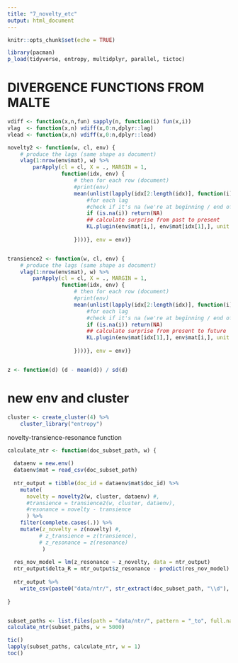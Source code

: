```yaml
---
title: "7_novelty_etc"
output: html_document
---
```


```r
knitr::opts_chunk$set(echo = TRUE)

library(pacman)
p_load(tidyverse, entropy, multidplyr, parallel, tictoc)
```


# DIVERGENCE FUNCTIONS FROM MALTE
```r
vdiff <- function(x,n,fun) sapply(n, function(i) fun(x,i))
vlag  <- function(x,n) vdiff(x,0:n,dplyr::lag)
vlead <- function(x,n) vdiff(x,0:n,dplyr::lead)

novelty2 <- function(w, cl, env) {
    # produce the lags (same shape as document)
    vlag(1:nrow(env$mat), w) %>%          
        parApply(cl = cl, X = ., MARGIN = 1,
                 function(idx, env) {
                     # then for each row (document)
                     #print(env)
                     mean(unlist(lapply(idx[2:length(idx)], function(i) {
                         #for each lag
                         #check if it's na (we're at beginning / end of data)
                         if (is.na(i)) return(NA)             
                         ## calculate surprise from past to present
                         KL.plugin(env$mat[i,], env$mat[idx[1],], unit = "log2")
                         
                     })))}, env = env)}


transience2 <- function(w, cl, env) {
    # produce the lags (same shape as document)
    vlag(1:nrow(env$mat), w) %>%          
        parApply(cl = cl, X = ., MARGIN = 1,
                 function(idx, env) {
                     # then for each row (document)
                     #print(env)
                     mean(unlist(lapply(idx[2:length(idx)], function(i) {
                         #for each lag
                         #check if it's na (we're at beginning / end of data)
                         if (is.na(i)) return(NA)             
                         ## calculate surprise from present to future
                         KL.plugin(env$mat[idx[1],], env$mat[i,], unit = "log2")
                         
                     })))}, env = env)}


z <- function(d) (d - mean(d)) / sd(d)
```

# new env and cluster
```r
cluster <- create_cluster(4) %>%
    cluster_library("entropy")
```

novelty-transience-resonance function
```r
calculate_ntr <- function(doc_subset_path, w) {
  
  dataenv = new.env()
  dataenv$mat = read_csv(doc_subset_path)
  
  ntr_output = tibble(doc_id = dataenv$mat$doc_id) %>%
    mutate(
      novelty = novelty2(w, cluster, dataenv) #,
      #transience = transience2(w, cluster, dataenv),
      #resonance = novelty - transience
      ) %>%
    filter(complete.cases(.)) %>%
    mutate(z_novelty = z(novelty) #,
          # z_transience = z(transience),
          # z_resonance = z(resonance)
           )
  
  res_nov_model = lm(z_resonance ~ z_novelty, data = ntr_output)
  ntr_output$delta_R = ntr_output$z_resonance - predict(res_nov_model)
  
  ntr_output %>%
    write_csv(paste0("data/ntr/", str_extract(doc_subset_path, "\\d"), "_from.csv"))
  
}


subset_paths <- list.files(path = "data/ntr/", pattern = "_to", full.names = T)[1]
calculate_ntr(subset_paths, w = 5000)

tic()
lapply(subset_paths, calculate_ntr, w = 1)
toc()

```

